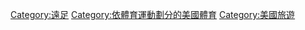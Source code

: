 {{Commons category|Hiking in the United States}}

[[Category:遠足|Category:遠足]]
[[Category:依體育運動劃分的美國體育|Category:依體育運動劃分的美國體育]]
[[Category:美國旅遊|Category:美國旅遊]]
